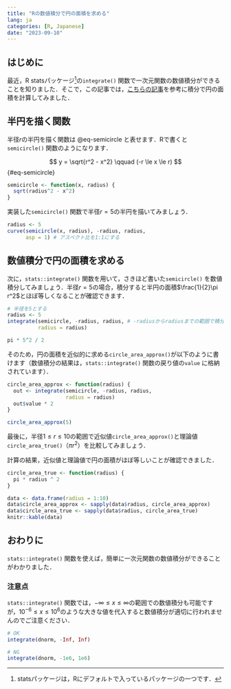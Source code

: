 ```yaml
---
title: "Rの数値積分で円の面積を求める"
lang: ja
categories: [R, Japanese]
date: "2023-09-10"
---
```


## はじめに

最近，R statsパッケージ[^1]の`integrate()` 関数で一次元関数の数値積分ができることを知りました．そこで，この記事では，[こちらの記事](https://mathwords.net/enmensekibun)を参考に積分で円の面積を計算してみました．

[^1]: statsパッケージは，Rにデフォルトで入っているパッケージの一つです．

## 半円を描く関数

半径$r$の半円を描く関数は @eq-semicircle と表せます．Rで書くと`semicircle()` 関数のようになります．

$$
y = \sqrt{r^2 - x^2} \qquad (-r \le x \le r)
$$ {#eq-semicircle}

```r
semicircle <- function(x, radius) {
  sqrt(radius^2 - x^2)
}
```

実装した`semicircle()` 関数で半径$r = 5$の半円を描いてみましょう．

```r
radius <- 5
curve(semicircle(x, radius), -radius, radius,
      asp = 1) # アスペクト比を1:1にする
```

## 数値積分で円の面積を求める

次に，`stats::integrate()` 関数を用いて，さきほど書いた`semicircle()` を数値積分してみましょう．半径$r = 5$の場合，積分すると半円の面積$\frac{1}{2}\pi r^2$とほぼ等しくなることが確認できます．

```r
# 半径を5とする
radius <- 5
integrate(semicircle, -radius, radius, # -radiusからradiusまでの範囲で積分する
          radius = radius)

pi * 5^2 / 2
```

そのため，円の面積を近似的に求める`circle_area_approx()`が以下のように書けます（数値積分の結果は，`stats::integrate()` 関数の戻り値の`value` に格納されています）．

```r
circle_area_approx <- function(radius) {
  out <- integrate(semicircle, -radius, radius,
                   radius = radius)
  out$value * 2
}

circle_area_approx(5)
```

最後に，半径$1 \le r \le 10$の範囲で近似値`circle_area_approx()`と理論値`circle_area_true()`（$\pi r^2$）を比較してみましょう．

計算の結果，近似値と理論値で円の面積がほぼ等しいことが確認できました．

```r
circle_area_true <- function(radius) {
  pi * radius ^ 2
}

data <- data.frame(radius = 1:10)
data$circle_area_approx <- sapply(data$radius, circle_area_approx)
data$circle_area_true <- sapply(data$radius, circle_area_true)
knitr::kable(data)
```

## おわりに

`stats::integrate()` 関数を使えば，簡単に一次元関数の数値積分ができることがわかりました．

### 注意点

`stats::integrate()` 関数では，$-\infty \le x \le \infty$の範囲での数値積分も可能ですが，$10^{-6} \le x \le 10^6$のような大きな値を代入すると数値積分が適切に行われませんのでご注意ください．

```r
# OK
integrate(dnorm, -Inf, Inf)

# NG
integrate(dnorm, -1e6, 1e6)
```
